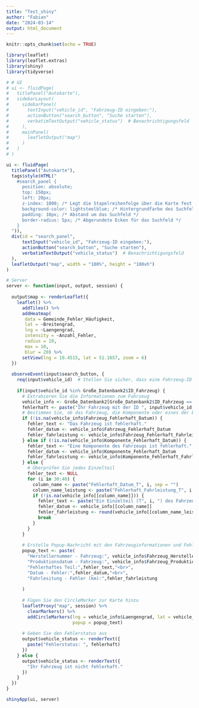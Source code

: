 ```yaml
---
title: "Test_shiny"
author: "Fabian"
date: "2024-03-14"
output: html_document
---
```


```r
knitr::opts_chunk$set(echo = TRUE)
```

```r
library(leaflet)
library(leaflet.extras)
library(shiny)
library(tidyverse)

# # UI
# ui <- fluidPage(
#   titlePanel("Autokarte"),
#   sidebarLayout(
#     sidebarPanel(
#       textInput("vehicle_id", "Fahrzeug-ID eingeben:"),
#       actionButton("search_button", "Suche starten"),
#       verbatimTextOutput("vehicle_status")  # Benachrichtigungsfeld
#     ),
#     mainPanel(
#       leafletOutput("map")
#     )
#   )
# )

ui <- fluidPage(
  titlePanel("Autokarte"),
  tags$style(HTML("
    #search_panel {
      position: absolute;
      top: 150px;
      left: 20px;
      z-index: 1000; /* Legt die Stapelreihenfolge über die Karte fest */
      background-color: lightsteelblue; /* Hintergrundfarbe des Suchfelds */
      padding: 10px; /* Abstand um das Suchfeld */
      border-radius: 5px; /* Abgerundete Ecken für das Suchfeld */
    }
  ")),
  div(id = "search_panel",
      textInput("vehicle_id", "Fahrzeug-ID eingeben:"),
      actionButton("search_button", "Suche starten"),
      verbatimTextOutput("vehicle_status")  # Benachrichtigungsfeld
  ),
  leafletOutput("map", width = "100%", height = "100vh")
)

# Server
server <- function(input, output, session) {
  
  output$map <- renderLeaflet({
    leaflet() %>%
      addTiles() %>%
      addHeatmap(
       data = Gemeinde_Fehler_Häufigkeit,
       lat = ~Breitengrad,
       lng = ~Laengengrad,
       intensity = ~Anzahl_Fehler,
       radius = 10,
       max = 10,
       blur = 20) %>% 
      setView(lng = 10.4515, lat = 51.1657, zoom = 6)
  })
  
  observeEvent(input$search_button, {
    req(input$vehicle_id)  # Stellen Sie sicher, dass eine Fahrzeug-ID eingegeben wurde
    
    if(input$vehicle_id %in% Große_Datenbank2$ID_Fahrzeug) {
      # Extrahieren Sie die Informationen zum Fahrzeug
      vehicle_info <- Große_Datenbank2[Große_Datenbank2$ID_Fahrzeug == input$vehicle_id, ]
      fehlerhaft <- paste("Ihr Fahrzeug mit der ID ", input$vehicle_id," ist fehlerhaft!")
      # Bestimmen Sie, ob das Fahrzeug, die Komponente oder eines der Einzelteile fehlerhaft ist
      if (!is.na(vehicle_info$Fahrzeug_Fehlerhaft_Datum)) {
        fehler_text <- "Das Fahrzeug ist fehlerhaft."
        fehler_datum <- vehicle_info$Fahrzeug_Fehlerhaft_Datum
        fehler_fahrleistung <- vehicle_info$Fahrzeug_Fehlerhaft_Fahrleistung
      } else if (!is.na(vehicle_info$Komponente_Fehlerhaft_Datum)) {
        fehler_text <- "Eine Komponente des Fahrzeugs ist fehlerhaft."
        fehler_datum <- vehicle_info$Komponente_Fehlerhaft_Datum
        fehler_fahrleistung <- vehicle_info$Komponente_Fehlerhaft_Fahrleistung
      } else {
        # Überprüfen Sie jedes Einzelteil
        fehler_text <- NULL
        for (i in 30:40) {
          column_name <- paste("Fehlerhaft_Datum_T", i, sep = "")
          column_name_leistung <- paste("Fehlerhaft_Fahrleistung_T", i, sep = "")
          if (!is.na(vehicle_info[[column_name]])) {
            fehler_text <- paste("Ein Einzelteil (T", i, ") des Fahrzeugs ist fehlerhaft.", sep = "")
            fehler_datum <- vehicle_info[[column_name]]  
            fehler_fahrleistung <- round(vehicle_info[[column_name_leistung]], digits = 2)
            break
          }
        }
      }
      
      # Erstelle Popup-Nachricht mit den Fahrzeuginformationen und Fehlerstatus
      popup_text <- paste(
        "Herstellernummer - Fahrzeug:", vehicle_info$Fahrzeug_Herstellernummer, "<br>",
        "Produktionsdatum - Fahrzeug:", vehicle_info$Fahrzeug_Produktionsdatum, "<br>",
        "Fehlerhaftes Teil:",fehler_text,"<br>",
        "Datum - Fehler:",fehler_datum,"<br>",
        "Fahrlesitung - Fehler (km):",fehler_fahrleistung
        
      )
      
      # Fügen Sie den CircleMarker zur Karte hinzu
      leafletProxy("map", session) %>%
        clearMarkers() %>%
        addCircleMarkers(lng = vehicle_info$Laengengrad, lat = vehicle_info$Breitengrad, radius = 10, 
                         popup = popup_text)
      
      # Geben Sie den Fehlerstatus aus
      output$vehicle_status <- renderText({
        paste("Fehlerstatus: ", fehlerhaft)
      })
    } else {
      output$vehicle_status <- renderText({
        "Ihr Fahrzeug ist nicht fehlerhaft."
      })
    }
  })
}

shinyApp(ui, server)

```


